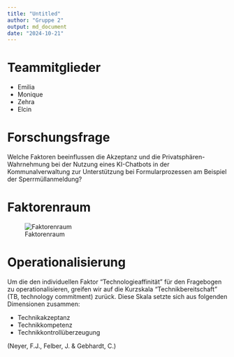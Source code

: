```yaml
---
title: "Untitled"
author: "Gruppe 2"
output: md_document
date: "2024-10-21"
---
```


# Teammitglieder

-   Emilia
-   Monique
-   Zehra
-   Elcin 

# Forschungsfrage

Welche Faktoren beeinflussen die Akzeptanz und die
Privatsphären-Wahrnehmung bei der Nutzung eines KI-Chatbots in der
Kommunalverwaltung zur Unterstützung bei Formularprozessen am Beispiel der Sperrmüllanmeldung?

# Faktorenraum
![Faktorenraum](images/Faktorenraum.jpeg)

# Operationalisierung
Um die den individuellen Faktor "Technologieaffinität" für den Fragebogen zu operationalisieren, greifen wir auf die Kurzskala "Technikbereitschaft" (TB, technology commitment) zurück. Diese Skala setzte sich aus folgenden Dimensionen zusammen:

- Technikakzeptanz
- Technikkompetenz
- Technikkontrollüberzeugung

(Neyer, F.J., Felber, J. & Gebhardt, C.)